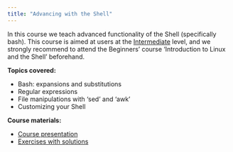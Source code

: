 ```yaml
---
title: "Advancing with the Shell"
---
```


In this course we teach advanced functionality of the Shell (specifically bash). This course is aimed at users at the [Intermediate]{.underline} level, and we strongly recommend to attend the Beginners' course 'Introduction to Linux and the Shell' beforehand.


**Topics covered:**

* Bash: expansions and substitutions
* Regular expressions
* File manipulations with 'sed' and 'awk'
* Customizing your Shell

 
**Course materials:**

- [Course presentation](data/Advancing_with_the_Shell.June2024.pdf)
- [Exercises with solutions](Advancing_with_the_Shell_Exercises.June2024.qmd)
